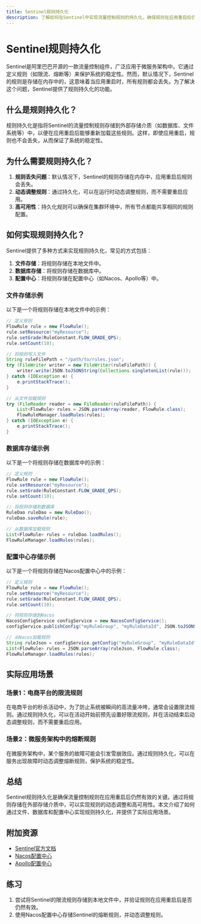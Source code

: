 ```yaml
---
title: Sentinel规则持久化
description: 了解如何在Sentinel中实现流量控制规则的持久化，确保规则在应用重启后仍然有效。
---
```


# Sentinel规则持久化

Sentinel是阿里巴巴开源的一款流量控制组件，广泛应用于微服务架构中。它通过定义规则（如限流、熔断等）来保护系统的稳定性。然而，默认情况下，Sentinel的规则是存储在内存中的，这意味着当应用重启时，所有规则都会丢失。为了解决这个问题，Sentinel提供了规则持久化的功能。

## 什么是规则持久化？

规则持久化是指将Sentinel的流量控制规则存储到外部存储介质（如数据库、文件系统等）中，以便在应用重启后能够重新加载这些规则。这样，即使应用重启，规则也不会丢失，从而保证了系统的稳定性。

## 为什么需要规则持久化？

1. **规则丢失问题**：默认情况下，Sentinel的规则存储在内存中，应用重启后规则会丢失。
2. **动态调整规则**：通过持久化，可以在运行时动态调整规则，而不需要重启应用。
3. **高可用性**：持久化规则可以确保在集群环境中，所有节点都能共享相同的规则配置。

## 如何实现规则持久化？

Sentinel提供了多种方式来实现规则持久化，常见的方式包括：

1. **文件存储**：将规则存储在本地文件中。
2. **数据库存储**：将规则存储在数据库中。
3. **配置中心**：将规则存储在配置中心（如Nacos、Apollo等）中。

### 文件存储示例

以下是一个将规则存储在本地文件中的示例：

```java
// 定义规则
FlowRule rule = new FlowRule();
rule.setResource("myResource");
rule.setGrade(RuleConstant.FLOW_GRADE_QPS);
rule.setCount(10);

// 将规则写入文件
String ruleFilePath = "/path/to/rules.json";
try (FileWriter writer = new FileWriter(ruleFilePath)) {
    writer.write(JSON.toJSONString(Collections.singletonList(rule)));
} catch (IOException e) {
    e.printStackTrace();
}

// 从文件加载规则
try (FileReader reader = new FileReader(ruleFilePath)) {
    List<FlowRule> rules = JSON.parseArray(reader, FlowRule.class);
    FlowRuleManager.loadRules(rules);
} catch (IOException e) {
    e.printStackTrace();
}
```

### 数据库存储示例

以下是一个将规则存储在数据库中的示例：

```java
// 定义规则
FlowRule rule = new FlowRule();
rule.setResource("myResource");
rule.setGrade(RuleConstant.FLOW_GRADE_QPS);
rule.setCount(10);

// 将规则存储到数据库
RuleDao ruleDao = new RuleDao();
ruleDao.saveRule(rule);

// 从数据库加载规则
List<FlowRule> rules = ruleDao.loadRules();
FlowRuleManager.loadRules(rules);
```

### 配置中心存储示例

以下是一个将规则存储在Nacos配置中心中的示例：

```java
// 定义规则
FlowRule rule = new FlowRule();
rule.setResource("myResource");
rule.setGrade(RuleConstant.FLOW_GRADE_QPS);
rule.setCount(10);

// 将规则存储到Nacos
NacosConfigService configService = new NacosConfigService();
configService.publishConfig("myRuleGroup", "myRuleDataId", JSON.toJSONString(rule));

// 从Nacos加载规则
String ruleJson = configService.getConfig("myRuleGroup", "myRuleDataId", 5000);
List<FlowRule> rules = JSON.parseArray(ruleJson, FlowRule.class);
FlowRuleManager.loadRules(rules);
```

## 实际应用场景

### 场景1：电商平台的限流规则

在电商平台的秒杀活动中，为了防止系统被瞬间的高流量冲垮，通常会设置限流规则。通过规则持久化，可以在活动开始前预先设置好限流规则，并在活动结束后动态调整规则，而不需要重启应用。

### 场景2：微服务架构中的熔断规则

在微服务架构中，某个服务的故障可能会引发雪崩效应。通过规则持久化，可以在服务出现故障时动态调整熔断规则，保护系统的稳定性。

## 总结

Sentinel规则持久化是确保流量控制规则在应用重启后仍然有效的关键。通过将规则存储在外部存储介质中，可以实现规则的动态调整和高可用性。本文介绍了如何通过文件、数据库和配置中心实现规则持久化，并提供了实际应用场景。

## 附加资源

- [Sentinel官方文档](https://sentinelguard.io/zh-cn/docs/introduction.html)
- [Nacos配置中心](https://nacos.io/zh-cn/docs/what-is-nacos.html)
- [Apollo配置中心](https://www.apolloconfig.com/)

## 练习

1. 尝试将Sentinel的限流规则存储到本地文件中，并验证规则在应用重启后是否仍然有效。
2. 使用Nacos配置中心存储Sentinel的熔断规则，并动态调整规则。
